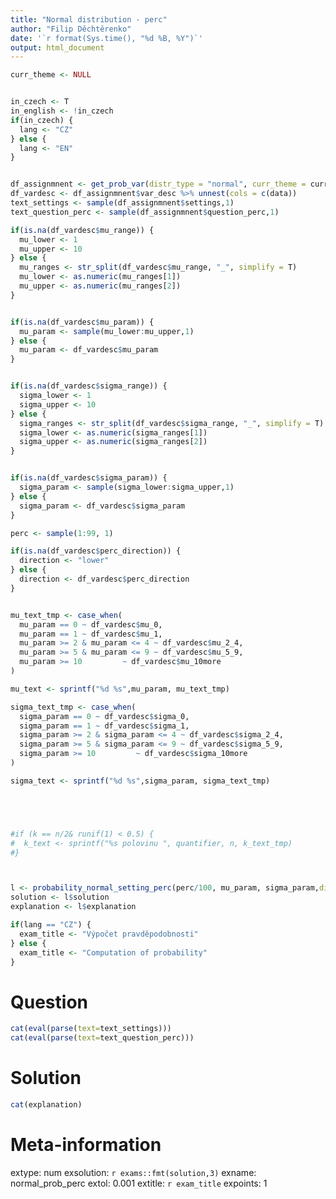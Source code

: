 ```yaml
---
title: "Normal distribution - perc"
author: "Filip Děchtěrenko"
date: '`r format(Sys.time(), "%d %B, %Y")`'
output: html_document
---
```


```r
curr_theme <- NULL


in_czech <- T
in_english <- !in_czech
if(in_czech) {
  lang <- "CZ"
} else {
  lang <- "EN"
}

```


```r

```

```r

df_assignmnent <- get_prob_var(distr_type = "normal", curr_theme = curr_theme, norm_type = "perc", language = lang)
df_vardesc <- df_assignmnent$var_desc %>% unnest(cols = c(data))
text_settings <- sample(df_assignmnent$settings,1)
text_question_perc <- sample(df_assignmnent$question_perc,1)

if(is.na(df_vardesc$mu_range)) {
  mu_lower <- 1
  mu_upper <- 10 
} else {
  mu_ranges <- str_split(df_vardesc$mu_range, "_", simplify = T)
  mu_lower <- as.numeric(mu_ranges[1])
  mu_upper <- as.numeric(mu_ranges[2])
}


if(is.na(df_vardesc$mu_param)) {
  mu_param <- sample(mu_lower:mu_upper,1)  
} else {
  mu_param <- df_vardesc$mu_param
}


if(is.na(df_vardesc$sigma_range)) {
  sigma_lower <- 1
  sigma_upper <- 10 
} else {
  sigma_ranges <- str_split(df_vardesc$sigma_range, "_", simplify = T)
  sigma_lower <- as.numeric(sigma_ranges[1])
  sigma_upper <- as.numeric(sigma_ranges[2])
}


if(is.na(df_vardesc$sigma_param)) {
  sigma_param <- sample(sigma_lower:sigma_upper,1)  
} else {
  sigma_param <- df_vardesc$sigma_param
}

perc <- sample(1:99, 1)

if(is.na(df_vardesc$perc_direction)) {
  direction <- "lower"
} else {
  direction <- df_vardesc$perc_direction
}


mu_text_tmp <- case_when(
  mu_param == 0 ~ df_vardesc$mu_0,
  mu_param == 1 ~ df_vardesc$mu_1,
  mu_param >= 2 & mu_param <= 4 ~ df_vardesc$mu_2_4,
  mu_param >= 5 & mu_param <= 9 ~ df_vardesc$mu_5_9,
  mu_param >= 10         ~ df_vardesc$mu_10more
)

mu_text <- sprintf("%d %s",mu_param, mu_text_tmp)

sigma_text_tmp <- case_when(
  sigma_param == 0 ~ df_vardesc$sigma_0,
  sigma_param == 1 ~ df_vardesc$sigma_1,
  sigma_param >= 2 & sigma_param <= 4 ~ df_vardesc$sigma_2_4,
  sigma_param >= 5 & sigma_param <= 9 ~ df_vardesc$sigma_5_9,
  sigma_param >= 10         ~ df_vardesc$sigma_10more
)

sigma_text <- sprintf("%d %s",sigma_param, sigma_text_tmp)





#if (k == n/2& runif(1) < 0.5) {
#  k_text <- sprintf("%s polovinu ", quantifier, n, k_text_tmp)
#}



l <- probability_normal_setting_perc(perc/100, mu_param, sigma_param,direction = direction, language = lang)
solution <- l$solution
explanation <- l$explanation

if(lang == "CZ") {
  exam_title <- "Výpočet pravděpodobnosti"
} else {
  exam_title <- "Computation of probability"
}
```

Question
========

```r
cat(eval(parse(text=text_settings)))
cat(eval(parse(text=text_question_perc)))
```

Solution
========

```r
cat(explanation)
```

Meta-information
================
extype: num
exsolution: `r exams::fmt(solution,3)`
exname: normal_prob_perc
extol: 0.001
extitle: `r exam_title`
expoints: 1
